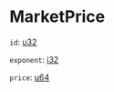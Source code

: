 # MarketPrice

`id`: [u32]

`exponent`: [i32]

`price`: [u64]

[u32]: /types/u32
[i32]: /types/i32
[u64]: /types/u64